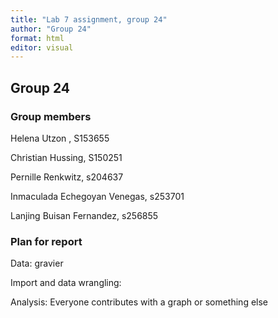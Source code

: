 ```yaml
---
title: "Lab 7 assignment, group 24"
author: "Group 24"
format: html
editor: visual
---
```


## Group 24

### Group members

Helena Utzon , S153655

Christian Hussing, S150251

Pernille Renkwitz, s204637

Inmaculada Echegoyan Venegas, s253701

Lanjing Buisan Fernandez, s256855

### Plan for report

Data: gravier

Import and data wrangling:

Analysis: Everyone contributes with a graph or something else
